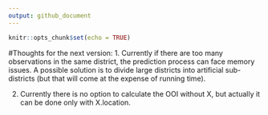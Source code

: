 ```yaml
---
output: github_document
---
```


```r
knitr::opts_chunk$set(echo = TRUE)
```

#Thoughts for the next version:
1. Currently if there are too many observations in the same district, the prediction process can face memory issues. A possible solution is to divide large districts into artificial sub-districts (but that will come at the expense of running time).

2. Currently there is no option to calculate the OOI without X, but actually it can be done only with X.location.

